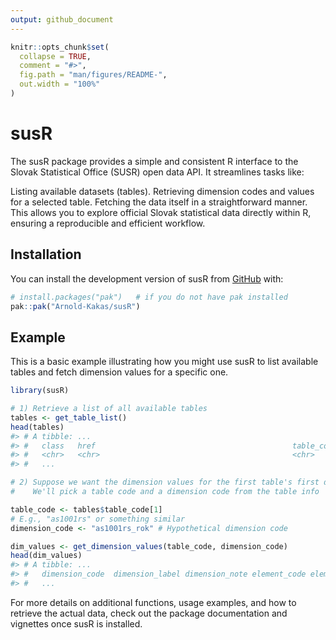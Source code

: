 ```yaml
---
output: github_document
---
```


<!-- README.md is generated from README.Rmd. Please edit that file -->

```r
knitr::opts_chunk$set(
  collapse = TRUE,
  comment = "#>",
  fig.path = "man/figures/README-",
  out.width = "100%"
)
```

# susR

<!-- badges: start -->
<!-- badges: end -->

The susR package provides a simple and consistent R interface to the Slovak Statistical Office (SUSR) open data API. It streamlines tasks like:

Listing available datasets (tables).
Retrieving dimension codes and values for a selected table.
Fetching the data itself in a straightforward manner.
This allows you to explore official Slovak statistical data directly within R, ensuring a reproducible and efficient workflow.

## Installation

You can install the development version of susR from [GitHub](https://github.com/) with:

```r
# install.packages("pak")   # if you do not have pak installed
pak::pak("Arnold-Kakas/susR")
```

## Example

This is a basic example illustrating how you might use susR to list available tables and fetch dimension values for a specific one.

```r


library(susR)

# 1) Retrieve a list of all available tables
tables <- get_table_list()
head(tables)
#> # A tibble: ... 
#> #   class   href                                            table_code ...
#> #   <chr>   <chr>                                           <chr>      ...
#> #   ...

# 2) Suppose we want the dimension values for the first table's first dimension:
#    We'll pick a table code and a dimension code from the table info

table_code <- tables$table_code[1]
# E.g., "as1001rs" or something similar
dimension_code <- "as1001rs_rok" # Hypothetical dimension code

dim_values <- get_dimension_values(table_code, dimension_code)
head(dim_values)
#> # A tibble: ...
#> #   dimension_code  dimension_label dimension_note element_code element_label
#> #   ...

```

For more details on additional functions, usage examples, and how to retrieve the actual data, check out the package documentation and vignettes once susR is installed.
